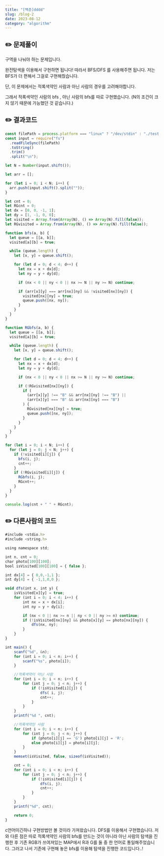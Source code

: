 ```yaml
---
title: "[백준]dddd"
slug: /blog-2
date: 2023-08-12
category: "algorithm"
---
```


## ✏️ 문제풀이

구역을 나눠야 하는 문제입니다.

완전탐색을 이용해서 구현하면 됩니다! 따라서 BFS/DFS 를 사용해주면 됩니다.
저는 BFS가 더 편해서 그걸로 구현해줬습니다.

단, 이 문제에서는 적록색약인 사람과 아닌 사람의 경우를 고려해야합니다.

그래서 적록색약인 사람의 bfs , 아닌 사람의 bfs를 따로 구현했습니다. (N의 조건이 크지 않기 때문에 가능했던 것 같습니다.)

## ✏️ 결과코드

```js
const filePath = process.platform === "linux" ? "/dev/stdin" : "./test.txt";
const input = require("fs")
  .readFileSync(filePath)
  .toString()
  .trim()
  .split("\n");

let N = Number(input.shift());

let arr = [];

for (let i = 0; i < N; i++) {
  arr.push(input.shift().split(""));
}

let cnt = 0;
let RGcnt = 0;
let dx = [0, 0, -1, 1];
let dy = [1, -1, 0, 0];
let visited = Array.from(Array(N), () => Array(N).fill(false));
let RGvisited = Array.from(Array(N), () => Array(N).fill(false));

function bfs(a, b) {
  let queue = [[a, b]];
  visited[a][b] = true;

  while (queue.length) {
    let [x, y] = queue.shift();

    for (let d = 0; d < 4; d++) {
      let nx = x + dx[d];
      let ny = y + dy[d];

      if (nx < 0 || ny < 0 || nx >= N || ny >= N) continue;

      if (arr[x][y] === arr[nx][ny] && !visited[nx][ny]) {
        visited[nx][ny] = true;
        queue.push([nx, ny]);
      }
    }
  }
}

function RGbfs(a, b) {
  let queue = [[a, b]];
  visited[a][b] = true;

  while (queue.length) {
    let [x, y] = queue.shift();

    for (let d = 0; d < 4; d++) {
      let nx = x + dx[d];
      let ny = y + dy[d];

      if (nx < 0 || ny < 0 || nx >= N || ny >= N) continue;

      if (!RGvisited[nx][ny]) {
        if (
          (arr[x][y] !== "B" && arr[nx][ny] !== "B") ||
          (arr[x][y] === "B" && arr[nx][ny] === "B")
        ) {
          RGvisited[nx][ny] = true;
          queue.push([nx, ny]);
        }
      }
    }
  }
}

for (let i = 0; i < N; i++) {
  for (let j = 0; j < N; j++) {
    if (!visited[i][j]) {
      bfs(i, j);
      cnt++;
    }
    if (!RGvisited[i][j]) {
      RGbfs(i, j);
      RGcnt++;
    }
  }
}

console.log(cnt + " " + RGcnt);
```

## ✏️ 다른사람의 코드

```js
#include <stdio.h>
#include <string.h>

using namespace std;

int n, cnt = 0;
char photo[100][100];
bool isVisited[100][100] = { false };

int dx[4] = { 0,0,-1,1 };
int dy[4] = { -1,1,0,0 };

void dfs(int x, int y) {
	isVisited[x][y] = true;
	for (int i = 0; i < 4; i++) {
		int nx = x + dx[i];
		int ny = y + dy[i];

		if (nx < 0 || nx >= n || ny < 0 || ny >= n) continue;
		if (!isVisited[nx][ny] && photo[x][y] == photo[nx][ny]) {
			dfs(nx, ny);
		}
	}
}

int main() {
	scanf("%d", &n);
	for (int i = 0; i < n; i++) {
		scanf("%s", photo[i]);
	}

	//적록색약이 아닌 사람
	for (int i = 0; i < n; i++) {
		for (int j = 0; j < n; j++) {
			if (!isVisited[i][j]) {
				dfs( i, j);
				cnt++;
			}
		}
	}
	printf("%d ", cnt);

	//적록색약인 사람
	for (int i = 0; i < n; i++) {
		for (int j = 0; j < n; j++) {
			if (photo[i][j] == 'G') photo[i][j] = 'R';
			else photo[i][j] = photo[i][j];
		}
	}
	memset(isVisited, false, sizeof(isVisited));

	cnt = 0;
	for (int i = 0; i < n; i++) {
		for (int j = 0; j < n; j++) {
			if (!isVisited[i][j]) {
				dfs(i, j);
				cnt++;
			}
		}
	}
	printf("%d", cnt);

	return 0;
}
```

c언어이긴하나 구현방법만 볼 것이라 가져왔습니다.
DFS를 이용해서 구현했습니다.
저와 다른 점은 따로 적록색약인 사람의 bfs를 만드는 것이 아니라 아닌 사람의 탐색을 진행한 후 기존 RGB가 쓰여져있는 MAP에서 R과 G를 둘 중 한 언어로 통일해주었습니다. 그러고 나서 기존에 구현해 놓은 bfs를 이용해 탐색을 진행한 코드입니다..!
